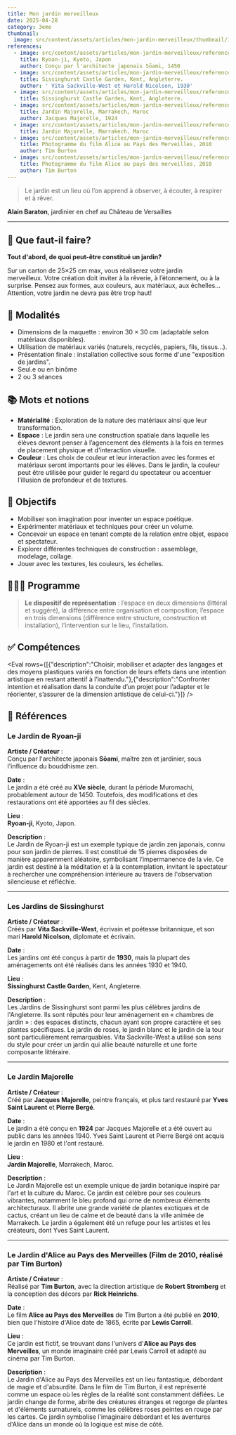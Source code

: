 ```yaml
---
title: Mon jardin merveilleux
date: 2025-04-28
category: 3eme
thumbnail:
  image: src/content/assets/articles/mon-jardin-merveilleux/thumbnail/image.jpeg
references:
  - image: src/content/assets/articles/mon-jardin-merveilleux/references/0/image.jpeg
    title: Ryoan-ji, Kyoto, Japon
    author: Conçu par l'architecte japonais Sōami, 1450
  - image: src/content/assets/articles/mon-jardin-merveilleux/references/1/image.jpeg
    title: Sissinghurst Castle Garden, Kent, Angleterre.
    author: ' Vita Sackville-West et Harold Nicolson, 1930'
  - image: src/content/assets/articles/mon-jardin-merveilleux/references/2/image.jpeg
    title: Sissinghurst Castle Garden, Kent, Angleterre.
  - image: src/content/assets/articles/mon-jardin-merveilleux/references/3/image.jpeg
    title: Jardin Majorelle, Marrakech, Maroc
    author: Jacques Majorelle, 1924
  - image: src/content/assets/articles/mon-jardin-merveilleux/references/4/image.jpeg
    title: Jardin Majorelle, Marrakech, Maroc
  - image: src/content/assets/articles/mon-jardin-merveilleux/references/5/image.jpeg
    title: Photogramme du film Alice au Pays des Merveilles, 2010
    author: Tim Burton
  - image: src/content/assets/articles/mon-jardin-merveilleux/references/6/image.jpg
    title: Photogramme du film Alice au pays des merveilles, 2010
    author: Tim Burton
---
```

> Le jardin est un lieu où l’on apprend à observer, à écouter, à respirer et à rêver.

&#x20;**Alain Baraton**, jardinier en chef au Château de Versailles

---

## **🤨 Que faut-il faire?**

**Tout d'abord, de quoi peut-être constitué un jardin?**&#x20;

Sur un carton de 25×25 cm max, vous réaliserez votre jardin merveilleux. Votre création doit inviter à la rêverie, à l’étonnement, ou à la surprise. Pensez aux formes, aux couleurs, aux matériaux, aux échelles… Attention, votre jardin ne devra pas être trop haut!

## **🧐 Modalités**

* Dimensions de la maquette : environ 30 × 30 cm (adaptable selon matériaux disponibles).
* Utilisation de matériaux variés (naturels, recyclés, papiers, fils, tissus...).
* Présentation finale : installation collective sous forme d'une "exposition de jardins".
* Seul.e ou en binôme 
* 2 ou 3 séances

## **📚 Mots et notions**

* **Matérialité** : Exploration de la nature des matériaux ainsi que leur transformation.
* **Espace** : Le jardin sera une construction spatiale dans laquelle les élèves devront penser à l’agencement des éléments à la fois en termes de placement physique et d'interaction visuelle.
* **Couleur** : Les choix de couleur et leur interaction avec les formes et matériaux seront importants pour les élèves. Dans le jardin, la couleur peut être utilisée pour guider le regard du spectateur ou accentuer l’illusion de profondeur et de textures.

## 🏁 Objectifs

* Mobiliser son imagination pour inventer un espace poétique.
* Expérimenter matériaux et techniques pour créer un volume.
* Concevoir un espace en tenant compte de la relation entre objet, espace et spectateur.
* Explorer différentes techniques de construction : assemblage, modelage, collage.
* Jouer avec les textures, les couleurs, les échelles.

## 👩🏼‍🏫 Programme

> **Le dispositif de représentation** : l’espace en deux dimensions (littéral et suggéré), la différence entre organisation et composition; l’espace en trois dimensions (différence entre structure, construction et installation), l’intervention sur le lieu, l’installation.

## ✅ Compétences

<Eval rows={[{"description":"Choisir, mobiliser et adapter des langages et des moyens plastiques variés en fonction de leurs effets dans une intention artistique en restant attentif à l’inattendu."},{"description":"Confronter intention et réalisation dans la conduite d’un projet pour l’adapter et le réorienter, s’assurer de la dimension artistique de celui-ci."}]} />

## 👀 Références

### **Le Jardin de Ryoan-ji**

**Artiste / Créateur** :\
Conçu par l'architecte japonais **Sōami**, maître zen et jardinier, sous l'influence du bouddhisme zen.

**Date** :\
Le jardin a été créé au **XVe siècle**, durant la période Muromachi, probablement autour de 1450. Toutefois, des modifications et des restaurations ont été apportées au fil des siècles.

**Lieu** :\
**Ryoan-ji**, Kyoto, Japon.

**Description** :\
Le Jardin de Ryoan-ji est un exemple typique de jardin zen japonais, connu pour son jardin de pierres. Il est constitué de 15 pierres disposées de manière apparemment aléatoire, symbolisant l’impermanence de la vie. Ce jardin est destiné à la méditation et à la contemplation, invitant le spectateur à rechercher une compréhension intérieure au travers de l'observation silencieuse et réfléchie.

---

### **Les Jardins de Sissinghurst**

**Artiste / Créateur** :\
Créés par **Vita Sackville-West**, écrivain et poétesse britannique, et son mari **Harold Nicolson**, diplomate et écrivain.

**Date** :\
Les jardins ont été conçus à partir de **1930**, mais la plupart des aménagements ont été réalisés dans les années 1930 et 1940.

**Lieu** :\
**Sissinghurst Castle Garden**, Kent, Angleterre.

**Description** :\
Les Jardins de Sissinghurst sont parmi les plus célèbres jardins de l'Angleterre. Ils sont réputés pour leur aménagement en « chambres de jardin » : des espaces distincts, chacun ayant son propre caractère et ses plantes spécifiques. Le jardin de roses, le jardin blanc et le jardin de la tour sont particulièrement remarquables. Vita Sackville-West a utilisé son sens du style pour créer un jardin qui allie beauté naturelle et une forte composante littéraire.

---

### **Le Jardin Majorelle**

**Artiste / Créateur** :\
Créé par **Jacques Majorelle**, peintre français, et plus tard restauré par **Yves Saint Laurent** et **Pierre Bergé**.

**Date** :\
Le jardin a été conçu en **1924** par Jacques Majorelle et a été ouvert au public dans les années 1940. Yves Saint Laurent et Pierre Bergé ont acquis le jardin en 1980 et l'ont restauré.

**Lieu** :\
**Jardin Majorelle**, Marrakech, Maroc.

**Description** :\
Le Jardin Majorelle est un exemple unique de jardin botanique inspiré par l'art et la culture du Maroc. Ce jardin est célèbre pour ses couleurs vibrantes, notamment le bleu profond qui orne de nombreux éléments architecturaux. Il abrite une grande variété de plantes exotiques et de cactus, créant un lieu de calme et de beauté dans la ville animée de Marrakech. Le jardin a également été un refuge pour les artistes et les créateurs, dont Yves Saint Laurent.

---

### **Le Jardin d'Alice au Pays des Merveilles** (Film de 2010, réalisé par Tim Burton)

**Artiste / Créateur** :\
Réalisé par **Tim Burton**, avec la direction artistique de **Robert Stromberg** et la conception des décors par **Rick Heinrichs**.

**Date** :\
Le film **Alice au Pays des Merveilles** de Tim Burton a été publié en **2010**, bien que l'histoire d'Alice date de 1865, écrite par **Lewis Carroll**.

**Lieu** :\
Ce jardin est fictif, se trouvant dans l'univers d'**Alice au Pays des Merveilles**, un monde imaginaire créé par Lewis Carroll et adapté au cinéma par Tim Burton.

**Description** :\
Le Jardin d'Alice au Pays des Merveilles est un lieu fantastique, débordant de magie et d'absurdité. Dans le film de Tim Burton, il est représenté comme un espace où les règles de la réalité sont constamment défiées. Le jardin change de forme, abrite des créatures étranges et regorge de plantes et d'éléments surnaturels, comme les célèbres roses peintes en rouge par les cartes. Ce jardin symbolise l'imaginaire débordant et les aventures d'Alice dans un monde où la logique est mise de côté.
